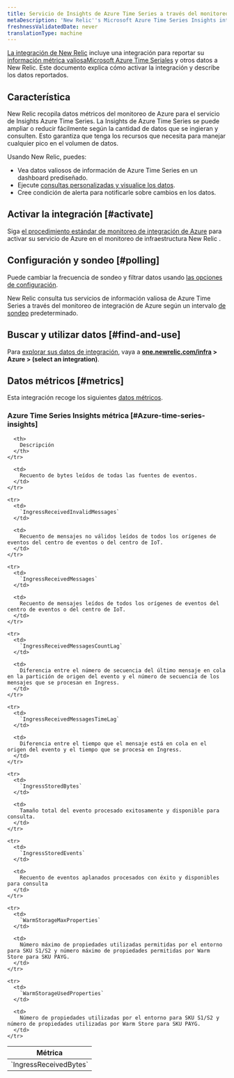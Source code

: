 ```yaml
---
title: Servicio de Insights de Azure Time Series a través del monitoreo de integración de Azure
metaDescription: 'New Relic''s Microsoft Azure Time Series Insights integration: what data it reports and how to enable it.'
freshnessValidatedDate: never
translationType: machine
---
```


[La integración de New Relic](/docs/infrastructure/introduction-infra-monitoring) incluye una integración para reportar su [información métrica valiosaMicrosoft Azure Time Seriales](https://azure.microsoft.com/en-us/products/time-series-insights/) y otros datos a New Relic. Este documento explica cómo activar la integración y describe los datos reportados.

## Característica

New Relic recopila datos métricos del monitoreo de Azure para el servicio de Insights Azure Time Series. La Insights de Azure Time Series se puede ampliar o reducir fácilmente según la cantidad de datos que se ingieran y consulten. Esto garantiza que tenga los recursos que necesita para manejar cualquier pico en el volumen de datos.

Usando New Relic, puedes:

* Vea datos valiosos de información de Azure Time Series en un dashboard prediseñado.
* Ejecute [consultas personalizadas y visualice los datos](/docs/infrastructure/integrations-getting-started/getting-started/use-integration-data-new-relic-Insight).
* Cree condición de alerta para notificarle sobre cambios en los datos.

## Activar la integración [#activate]

Siga [el procedimiento estándar de monitoreo de integración de Azure](/docs/infrastructure/microsoft-azure-integrations/azure-integrations-list/azure-monitor) para activar su servicio de Azure en el monitoreo de infraestructura New Relic .

## Configuración y sondeo [#polling]

Puede cambiar la frecuencia de sondeo y filtrar datos usando [las opciones de configuración](/docs/infrastructure/microsoft-azure-integrations/azure-integrations-list/azure-monitor/#settings).

New Relic consulta tus servicios de información valiosa de Azure Time Series a través del monitoreo de integración de Azure según un intervalo [de sondeo](/docs/infrastructure/microsoft-azure-integrations/azure-integrations-list/azure-monitor/#settings) predeterminado.

## Buscar y utilizar datos [#find-and-use]

Para [explorar sus datos de integración](/docs/infrastructure/integrations/find-use-infrastructure-integration-data), vaya a <DNT>**[one.newrelic.com/infra](https://one.newrelic.com/infra) &gt; Azure &gt; (select an integration)**</DNT>.

## Datos métricos [#metrics]

Esta integración recoge los siguientes [datos métricos](/docs/infrastructure/integrations-getting-started/getting-started/understand-integration-data-data-types#metric).

### Azure Time Series Insights métrica [#Azure-time-series-insights]

<table>
  <thead>
    <tr>
      <th style={{ width: "300px" }}>
        Métrica
      </th>

      <th>
        Descripción
      </th>
    </tr>
  </thead>

  <tbody>
    <tr>
      <td>
        `IngressReceivedBytes`
      </td>

      <td>
        Recuento de bytes leídos de todas las fuentes de eventos.
      </td>
    </tr>

    <tr>
      <td>
        `IngressReceivedInvalidMessages`
      </td>

      <td>
        Recuento de mensajes no válidos leídos de todos los orígenes de eventos del centro de eventos o del centro de IoT.
      </td>
    </tr>

    <tr>
      <td>
        `IngressReceivedMessages`
      </td>

      <td>
        Recuento de mensajes leídos de todos los orígenes de eventos del centro de eventos o del centro de IoT.
      </td>
    </tr>

    <tr>
      <td>
        `IngressReceivedMessagesCountLag`
      </td>

      <td>
        Diferencia entre el número de secuencia del último mensaje en cola en la partición de origen del evento y el número de secuencia de los mensajes que se procesan en Ingress.
      </td>
    </tr>

    <tr>
      <td>
        `IngressReceivedMessagesTimeLag`
      </td>

      <td>
        Diferencia entre el tiempo que el mensaje está en cola en el origen del evento y el tiempo que se procesa en Ingress.
      </td>
    </tr>

    <tr>
      <td>
        `IngressStoredBytes`
      </td>

      <td>
        Tamaño total del evento procesado exitosamente y disponible para consulta.
      </td>
    </tr>

    <tr>
      <td>
        `IngressStoredEvents`
      </td>

      <td>
        Recuento de eventos aplanados procesados con éxito y disponibles para consulta
      </td>
    </tr>

    <tr>
      <td>
        `WarmStorageMaxProperties`
      </td>

      <td>
        Número máximo de propiedades utilizadas permitidas por el entorno para SKU S1/S2 y número máximo de propiedades permitidas por Warm Store para SKU PAYG.
      </td>
    </tr>

    <tr>
      <td>
        `WarmStorageUsedProperties`
      </td>

      <td>
        Número de propiedades utilizadas por el entorno para SKU S1/S2 y número de propiedades utilizadas por Warm Store para SKU PAYG.
      </td>
    </tr>
  </tbody>
</table>
